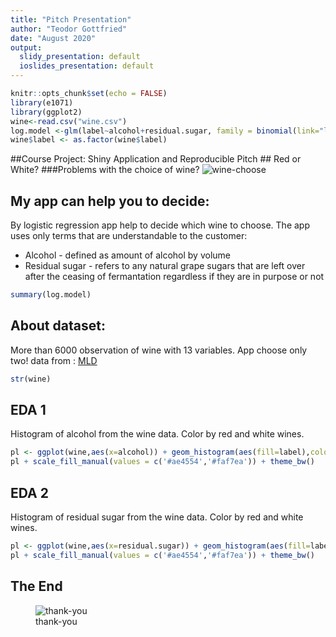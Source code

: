 ---
title: "Pitch Presentation"
author: "Teodor Gottfried"
date: "August 2020"
output:
  slidy_presentation: default
  ioslides_presentation: default
---

```{r setup, include=FALSE}
knitr::opts_chunk$set(echo = FALSE)
library(e1071)
library(ggplot2)
wine<-read.csv("wine.csv")
log.model <-glm(label~alcohol+residual.sugar, family = binomial(link="logit"), wine)
wine$label <- as.factor(wine$label)
```
##Course Project: Shiny Application and Reproducible Pitch
## Red or White?
###Problems with the choice of wine?
![wine-choose](wine-red-wine.jpg)

## My app can help you to decide:
By logistic regression app help to decide which wine to choose. The app uses only terms that are understandable to the customer:
      
* Alcohol - defined as amount of alcohol by volume
* Residual sugar - refers to any natural grape sugars that are left over after the ceasing of fermantation regardless if they are in purpose or not
```{r}
summary(log.model)
```


## About dataset:
More than 6000 observation of wine with 13 variables. App choose only two! data from :
[MLD](http://archive.ics.uci.edu/ml/machine-learning-databases/wine-quality/)
```{r echo = TRUE}
str(wine)
```

## EDA 1
Histogram of alcohol from the wine data. Color by red and white wines.
```{r echo=FALSE}
pl <- ggplot(wine,aes(x=alcohol)) + geom_histogram(aes(fill=label),color='black',bins=50)
pl + scale_fill_manual(values = c('#ae4554','#faf7ea')) + theme_bw()
```

## EDA 2
Histogram of residual sugar from the wine data. Color by red and white wines.
```{r echo=FALSE}
pl <- ggplot(wine,aes(x=residual.sugar)) + geom_histogram(aes(fill=label),color='black',bins=50)
pl + scale_fill_manual(values = c('#ae4554','#faf7ea')) + theme_bw()
```

## The End
![thank-you](Thank-you-word-cloud.jpg)
